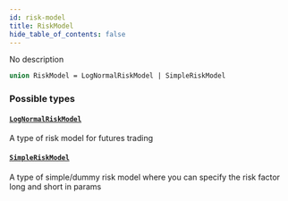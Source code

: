 ```yaml
---
id: risk-model
title: RiskModel
hide_table_of_contents: false
---
```



No description

```graphql
union RiskModel = LogNormalRiskModel | SimpleRiskModel
```


### Possible types

#### [`LogNormalRiskModel`](/docs/testnet/graphql/objects/log-normal-risk-model)

A type of risk model for futures trading


#### [`SimpleRiskModel`](/docs/testnet/graphql/objects/simple-risk-model)

A type of simple/dummy risk model where you can specify the risk factor long and short in params




